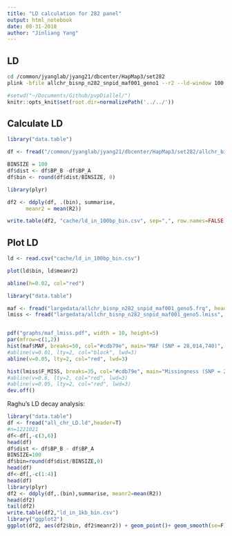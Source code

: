 ```yaml
---
title: "LD calculation for 282 panel"
output: html_notebook
date: 08-31-2018
author: "Jinliang Yang"
---
```


## LD 

```bash
cd /common/jyanglab/jyang21/dbcenter/HapMap3/set282
plink -bfile allchr_bisnp_n282_snpid_maf001_geno1 --r2 --ld-window 100 --ld-window-kb 100 --ld-window-r2 0 --out allchr_bisnp_n282_snpid_maf001_geno1
```

```r
#setwd("~/Documents/Github/pvpDiallel/")
knitr::opts_knit$set(root.dir=normalizePath('../../'))
```


## Calculate LD

```r
library("data.table")

df <- fread("/common/jyanglab/jyang21/dbcenter/HapMap3/set282/allchr_bisnp_n282_snpid_maf001_geno1.ld", data.table=FALSE)

BINSIZE = 100
df$dist <- df$BP_B -df$BP_A
df$bin <- round(df$dist/BINSIZE, 0)

library(plyr)

df2 <- ddply(df, .(bin), summarise,
      meanr2 = mean(R2))

write.table(df2, "cache/ld_in_100bp_bin.csv", sep=",", row.names=FALSE, quote=FALSE)

```


## Plot LD
```r
ld <- read.csv("cache/ld_in_100bp_bin.csv")

plot(ld$bin, ld$meanr2)

abline(h=0.02, col="red")
```














```r
library("data.table")

maf <- fread("largedata/allchr_bisnp_n282_snpid_maf001_geno5.frq", header=TRUE)
lmiss <- fread("largedata/allchr_bisnp_n282_snpid_maf001_geno5.lmiss", header=TRUE)


pdf("graphs/maf_lmiss.pdf", width = 10, height=5)
par(mfrow=c(1,2))
hist(maf$MAF, breaks=50, col="#cdb79e", main="MAF (SNP = 28,014,740)", xlab="Minor Allele Freq")
#abline(v=0.01, lty=2, col="black", lwd=3)
abline(v=0.05, lty=2, col="red", lwd=3)

hist(lmiss$F_MISS, breaks=35, col="#cdb79e", main="Missingness (SNP = 28,014,740)", xlab="Missing Rate")
#abline(v=0.6, lty=2, col="red", lwd=3)
#abline(v=0.05, lty=2, col="red", lwd=3)
dev.off()

```

Raghu's LD decay analysis:

```r
library("data.table")
df <- fread("all_chr_LD.ld",header=T)
#n=1221021
df<-df[,-c(3,6)]
head(df)
df$dist <- df$BP_B - df$BP_A 
BINSIZE=100
df$bin=round(df$dist/BINSIZE,0)
head(df)
df<-df[,-c(1:4)]
head(df)
library(plyr)
df2 <- ddply(df,.(bin),summarise, meanr2=mean(R2))
head(df2)
tail(df2)
write.table(df2,"ld_in_1kb_bin.csv")
library("ggplot2")
ggplot(df2, aes(df2$bin, df2$meanr2)) + geom_point()+ geom_smooth(se=F)

```





